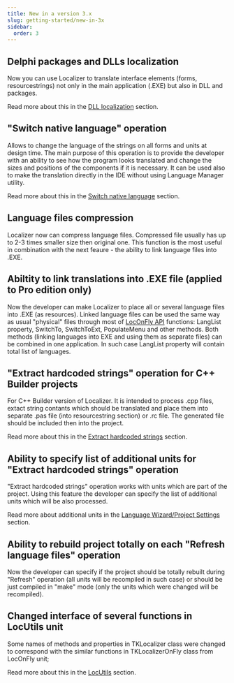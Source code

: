 ```yaml
---
title: New in a version 3.x
slug: getting-started/new-in-3x
sidebar:
  order: 3
---
```


## Delphi packages and DLLs localization
Now you can use Localizer to translate interface elements (forms, resourcestrings) not only in the main application (.EXE) but also in DLL and packages. 

Read more about this in the [DLL localization](/getting-started/dll-localization) section.

## "Switch native language" operation
Allows to change the language of the strings on all forms and units at design time. The main purpose of this operation is to provide the developer with an ability to see how the program looks translated and change the sizes and positions of the components if it is necessary. It can be used also to make the translation directly in the IDE without using Language Manager utility.

Read more about this in the [Switch native language](/language-wizard/switch) section.

## Language files compression
Localizer now can compress language files. Compressed file usually has up to 2-3 times smaller size then original one. This function is the most useful in combination with the next feaure - the ability to link language files into .EXE.

## Abiltity to link translations into .EXE file (applied to Pro edition only)
Now the developer can make Localizer to place all or several language files into .EXE (as resources). Linked language files can be used the same way as usual "physical" files through most of [LocOnFly API](/localizer-references/loc-on-fly/tkloconfly-class) functions: LangList property, SwitchTo, SwitchToExt, PopulateMenu and other methods.
Both methods (linking languages into EXE and using them as separate files) can be combined in one application. In such case LangList property will contain total list of languages.

## "Extract hardcoded strings" operation for C++ Builder projects
For C++ Builder version of Localizer. It is intended to process .cpp files, extact string contants which should be translated and place them into separate .pas file (into resourcestring section) or .rc file. The generated file should be included then into the project.

Read more about this in the [Extract hardcoded strings](/language-wizard/hardcoded-strings) section.

## Ability to specify list of additional units for "Extract hardcoded strings" operation
"Extract hardcoded strings" operation works with units which are part of the project. Using this feature the developer can specify the list of additional units which will be also processed.

Read more about additional units in the [Language Wizard/Project Settings](/language-wizard/project-settings-dialog) section.

## Ability to rebuild project totally on each "Refresh language files" operation
Now the developer can specify if the project should be totally rebuilt during "Refresh" operation (all units will be recompiled in such case) or should be just compiled in "make" mode (only the units which were changed will be recompiled).

## Changed interface of several functions in LocUtils unit
Some names of methods and properties in TKLocalizer class were changed to correspond with the similar functions in TKLocalizerOnFly class from LocOnFly unit; 

Read more about this in the [LocUtils](/localizer-references/localizer-utils) section.